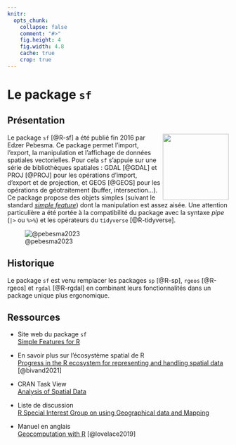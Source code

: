 ```yaml
---
knitr:
  opts_chunk: 
    collapse: false
    comment: "#>" 
    fig.height: 4 
    fig.width: 4.8
    cache: true
    crop: true
---
```


# Le package `sf`

## Présentation

<img src="img/sf.gif" align="right" width="150"/> 
Le package `sf` [@R-sf] a été publié fin 2016 par Edzer Pebesma.
Ce package permet l'import, l'export, la manipulation et l'affichage de données spatiales vectorielles. Pour cela `sf` s'appuie sur une série de bibliothèques spatiales : GDAL [@GDAL] et PROJ [@PROJ] pour les opérations d'import, d'export et de projection, et GEOS [@GEOS] pour les opérations de géotraitement (buffer, intersection...).   
Ce package propose des objets simples (suivant le standard [*simple feature*](https://en.wikipedia.org/wiki/Simple_Features)) dont la manipulation est assez aisée. Une attention particulière a été portée à la compatibilité du package avec la syntaxe *pipe* (`|>` ou `%>%`) et les opérateurs du `tidyverse` [@R-tidyverse].


![@pebesma2023](img/sf_deps.png)



:::{.callout-note}
## Historique
Le package `sf` est venu remplacer les packages `sp` [@R-sp], `rgeos` [@R-rgeos] et `rgdal` [@R-rgdal] en combinant leurs fonctionnalités dans un package unique plus ergonomique. 
:::





## Ressources

* Site web du package `sf`   
[Simple Features for R](https://r-spatial.github.io/sf/)

* En savoir plus sur l'écosystème spatial de R  
[Progress in the R ecosystem for representing and handling spatial data](https://doi.org/10.1007/s10109-020-00336-0) [@bivand2021]

* CRAN Task View   
[Analysis of Spatial Data](https://CRAN.R-project.org/view=Spatial)

* Liste de discussion    
[R Special Interest Group on using Geographical data and Mapping](https://stat.ethz.ch/pipermail/r-sig-geo/)

* Manuel en anglais   
[Geocomputation with R](https://geocompr.robinlovelace.net/) [@lovelace2019]






